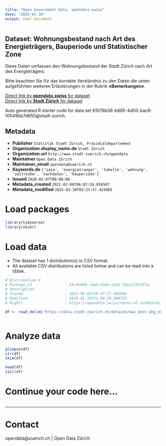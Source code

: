 ```yaml
---
title: "Open Government Data, opendata.swiss"
date: "2025-01-30"
output: html_document
---
```


## Dataset: Wohnungsbestand nach Art des Energieträgers, Bauperiode und Statistischer Zone


Diese Daten umfassen den Wohnungsbestand der Stadt Zürich nach Art des Energieträgers. 

Bitte beachten Sie für das korrekte Verständnis zu den Daten die unten aufgeführten weiteren Erläuterungen in der Rubrik **«Bemerkungen»**.




[Direct link by **opendata.swiss** for dataset](https://opendata.swiss/de/dataset/wohnungsbestand-nach-art-des-energietragers-statistischer-zone-und-bauperiode-seit-20172-1)<br>
[Direct link by **Stadt Zürich** for dataset](https://data.stadt-zuerich.ch/dataset/bau_best_whg_energietraegerart_statzone_seit2017_od5331)

Auto generated R starter code for data set 61078b36-b895-4d00-bac6-10549bb7d655@stadt-zurich.

## Metadata

- **Publisher** `Statistik Stadt Zürich, Präsidialdepartement`
- **Organization.display_name.de** `Stadt Zürich`
- **Organization.url** `http://www.stadt-zuerich.ch/opendata`
- **Maintainer** `Open Data Zürich`
- **Maintainer_email** `opendata@zuerich.ch`
- **Keywords.de** `['sasa', 'energietraeger', 'tabelle', 'wohnung', 'zeitreihe', 'sachdaten', 'bauperiode']`
- **Issued** `2020-02-07T00:00:00`
- **Metadata_created** `2021-02-06T06:07:59.856507`
- **Metadata_modified** `2025-01-30T03:23:57.424985`


# Load packages

```r

library(tidyverse)
library(skimr)

```

# Load data

-   The dataset has 1 distribution(s) in CSV format.
-   All available CSV distributions are listed below and can be read into a tibble.

```r

# Distribution 0
# Package_id               : 95c3e698-cdab-43dd-a2d3-f6ba175d197a
# Description              : 
# Issued                   : 2021-05-02T19:47:27.986998
# Modified                 : 2025-01-29T21:00:50.090723
# Rights                   : https://opendata.swiss/terms-of-use#terms_open

df <- read_delim('https://data.stadt-zuerich.ch/dataset/bau_best_whg_energietraegerart_statzone_seit2017_od5331/download/BAU533OD5331.csv')



```

# Analyze data

```r

glimpse(df)
str(df)
skim(df)

head(df)
tail(df)

```

# Continue your code here...

```r

```

------------------------------------------------------------------------

# Contact

opendata@zuerich.ch | Open Data Zürich
